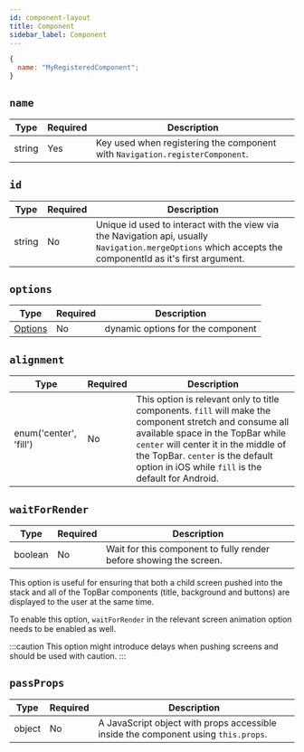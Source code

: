 ```yaml
---
id: component-layout
title: Component
sidebar_label: Component
---
```


```js
{
  name: "MyRegisteredComponent";
}
```

## `name`

| Type   | Required | Description                                                                      |
| ------ | -------- | -------------------------------------------------------------------------------- |
| string | Yes      | Key used when registering the component with `Navigation.registerComponent`. |

## `id`

| Type   | Required | Description                                                                                                                                                    |
| ------ | -------- | -------------------------------------------------------------------------------------------------------------------------------------------------------------- |
| string | No       | Unique id used to interact with the view via the Navigation api, usually `Navigation.mergeOptions` which accepts the componentId as it's first argument. |

## `options`

| Type                    | Required | Description                       |
| ----------------------- | -------- | --------------------------------- |
| [Options](options-root.mdx) | No       | dynamic options for the component |

## `alignment`

| Type                   | Required | Description                                                                                                                                                                                                                                                                         |
| ---------------------- | -------- | ----------------------------------------------------------------------------------------------------------------------------------------------------------------------------------------------------------------------------------------------------------------------------------- |
| enum('center', 'fill') | No       | This option is relevant only to title components. `fill` will make the component stretch and consume all available space in the TopBar while `center` will center it in the middle of the TopBar. `center` is the default option in iOS while `fill` is the default for Android. |

## `waitForRender`

| Type    | Required | Description                                                        |
| ------- | -------- | ------------------------------------------------------------------ |
| boolean | No       | Wait for this component to fully render before showing the screen. |

This option is useful for ensuring that both a child screen pushed into the stack and all of the TopBar components (title, background and buttons) are displayed to the user at the same time.

To enable this option, `waitForRender` in the relevant screen animation option needs to be enabled as well.

:::caution
This option might introduce delays when pushing screens and should be used with caution.
:::

## `passProps`

| Type   | Required | Description                                                                        |
| ------ | -------- | ---------------------------------------------------------------------------------- |
| object | No       | A JavaScript object with props accessible inside the component using `this.props`. |
